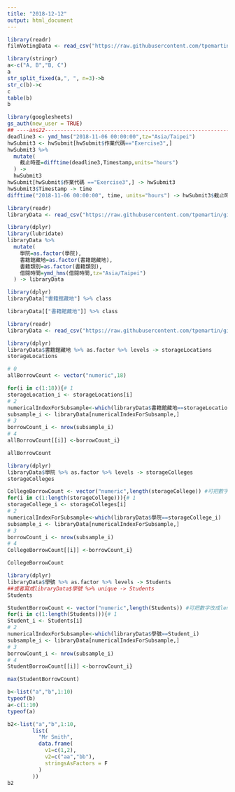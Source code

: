```yaml
---
title: "2018-12-12"
output: html_document
---
```

```r
library(readr)
filmVotingData <- read_csv("https://raw.githubusercontent.com/tpemartin/course-107-1-programming-for-data-science/master/data/%E7%AC%AC%E4%B8%89%E5%B1%86%E7%B6%93%E6%BF%9F%E6%92%AD%E5%AE%A2%E7%AB%B6%E8%B3%BD%E5%8F%83%E8%B3%BD%E4%BD%9C%E5%93%81%E6%8A%95%E7%A5%A8%E7%B5%90%E6%9E%9C%E6%A8%A3%E6%9C%AC%20-%20Sheet1.csv")

```



```r
library(stringr)
a<-c("A, B","B, C")
a
str_split_fixed(a,", ", n=3)->b
str_c(b)->c
c
table(b)
b
```
```r
library(googlesheets)
gs_auth(new_user = TRUE)
## ----ans22---------------------------------------------------------------
deadline3 <- ymd_hms("2018-11-06 00:00:00",tz="Asia/Taipei")
hwSubmit3 <- hwSubmit[hwSubmit$作業代碼=="Exercise3",]
hwSubmit3 %>%
  mutate(
    截止時差=difftime(deadline3,Timestamp,units="hours")
  ) -> 
  hwSubmit3
hwSubmit[hwSubmit$作業代碼 =="Exercise3",] -> hwSubmit3
hwSubmit3$Timestamp -> time
difftime("2018-11-06 00:00:00", time, units="hours") -> hwSubmit3$截止時差

```

```r
library(readr)
libraryData <- read_csv("https://raw.githubusercontent.com/tpemartin/github-data/master/library100_102.csv")
```

```r
library(dplyr)
library(lubridate)
libraryData %>%
  mutate(
    學院=as.factor(學院),
    書籍館藏地=as.factor(書籍館藏地),
    書籍類別=as.factor(書籍類別),
    借閱時間=ymd_hms(借閱時間,tz="Asia/Taipei")
  ) -> libraryData
```
```r
library(dplyr)
libraryData["書籍館藏地"] %>% class

libraryData[["書籍館藏地"]] %>% class
```

```r
library(readr)
libraryData <- read_csv("https://raw.githubusercontent.com/tpemartin/github-data/master/library100_102.csv")
```

```r
library(dplyr)
libraryData$書籍館藏地 %>% as.factor %>% levels -> storageLocations
storageLocations
```

```r
# 0
allBorrowCount <- vector("numeric",18)
```

```r
for(i in c(1:18)){# 1
storageLocation_i <- storageLocations[i] 
# 2
numericalIndexForSubsample<-which(libraryData$書籍館藏地==storageLocation_i)
subsample_i <- libraryData[numericalIndexForSubsample,]
# 3
borrowCount_i <- nrow(subsample_i)
# 4
allBorrowCount[[i]] <-borrowCount_i}

allBorrowCount
```

```r
library(dplyr)
libraryData$學院 %>% as.factor %>% levels -> storageColleges
storageColleges
```

```r
CollegeBorrowCount <- vector("numeric",length(storageCollege)) #可把數字改成length()
for(i in c(1:length(storageCollege))){# 1
storageCollege_i <- storageColleges[i] 
# 2
numericalIndexForSubsample<-which(libraryData$學院==storageCollege_i)
subsample_i <- libraryData[numericalIndexForSubsample,]
# 3
borrowCount_i <- nrow(subsample_i)
# 4
CollegeBorrowCount[[i]] <-borrowCount_i}

CollegeBorrowCount

```


```r
library(dplyr)
libraryData$學號 %>% as.factor %>% levels -> Students
##或者寫成libraryData$學號 %>% unique -> Students
Students
```

```r
StudentBorrowCount <- vector("numeric",length(Students)) #可把數字改成length()
for(i in c(1:length(Students))){# 1
Student_i <- Students[i] 
# 2
numericalIndexForSubsample<-which(libraryData$學號==Student_i)
subsample_i <- libraryData[numericalIndexForSubsample,]
# 3
borrowCount_i <- nrow(subsample_i)
# 4
StudentBorrowCount[[i]] <-borrowCount_i}

max(StudentBorrowCount)
```

```r
b<-list("a","b",1:10)
typeof(b)
a<-c(1:10)
typeof(a)
```

```r
b2<-list("a","b",1:10,
        list(
          "Mr Smith",
          data.frame(
            v1=c(1,2),
            v2=c("aa","bb"),
            stringsAsFactors = F
          )
        ))
b2
```

